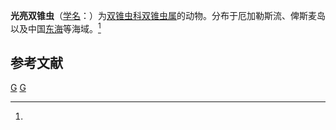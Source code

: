 {{Speciesbox
| taxon = Diploconus nitidus
| binomial_authority = (Poposky, 1906)<ref name='id8938'>{{cite web| url =http://www.bioinfo.cn/db05/BjdwSpecies.php?action=view&id=8938| title =光亮双锥虫| work =《中国动物物种编目数据库》| publisher =中国科学院微生物研究所| author =中国科学院动物研究所| accessdate =2009-04-16| deadurl =yes| archiveurl =https://web.archive.org/web/20160305103403/http://www.bioinfo.cn/db05/BjdwSpecies.php?action=view&id=8938| archivedate =2016-03-05}}</ref>
}}

'''光亮双锥虫'''（[[学名|学名]]：{{lang|la|''Diploconus nitidus''}}）为[[双锥虫科|双锥虫科]][[双锥虫属|双锥虫属]]的动物。分布于厄加勒斯流、俾斯麦岛以及中国[[东海|东海]]等海域。<ref name='id8938'/>

== 参考文献 ==
{{reflist}}

{{放射虫小作品}}
{{Taxonbar}}
[[Category:1906年描述的动物|G]]
[[Category:双锥虫属|G]]